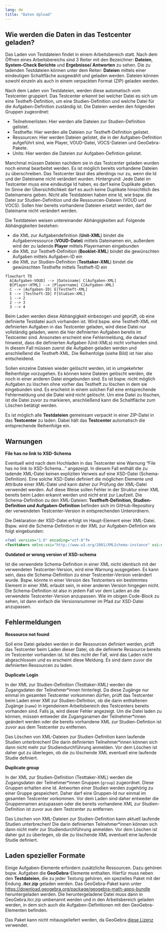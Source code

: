 ```yaml
---
lang: de
title: "Daten Upload"
---
```


## Wie werden die Daten in das Testcenter geladen?

Das Laden von Testdateien findet in einem Arbeitsbereich statt. Nach dem Öffnen eines Arbeitsbereichs sind 3 Reiter mit den Bezeichner: **Dateien**, **System-Check Berichte** und **Ergebnisse/ Antworten** zu sehen. Die zu ladenden Testdateien können unter dem Reiter: **Dateien** mittels einer eindeutigen Schaltfläche ausgewählt und geladen werden. Dateien können sowohl einzeln als auch in einem verpackten Format (ZIP) geladen werden.

Nach dem Laden von Testdateien, werden diese automatisch vom Testcenter gruppiert. Das Testcenter erkennt bei welcher Datei es sich um eine Testheft-Definition, um eine Studien-Definition und welche Datei für die Aufgaben-Definition zuständig ist. Die Dateien werden den folgenden Gruppen zugeordnet:

* Teilnehmerlisten: Hier werden alle Dateien zur Studien-Definition gelistet.
* Testhefte: Hier werden alle Dateien zur Testheft-Definition gelistet.
* Ressourcen: Hier werden Dateien gelistet, die in der Aufgaben-Definition aufgeführt sind, wie Player, VOUD-Datei, VOCS-Dateien und GeoGebra-Pakete.
* Units: Hier werden die Dateien zur Aufgaben-Defintion gelistet.

Manchmal müssen Dateien nachdem sie in das Testcenter geladen wurden noch einmal bearbeitet werden. Es ist möglich bereits vorhandene Dateien zu überschreiben. Das Testcenter lässt dies allerdings nur zu, wenn die Id und der Dateiname nicht verändert wurden. Hintergrund: Jede Datei im Testcenter muss eine eindeutige Id haben, es darf keine Duplikate geben. Im Sinne der Übersichtlichkeit darf es auch keine Duplikate hinsichtlich des Dateinamens geben. Nicht alle Testdateien haben eine Id, wie bspw. die Datei zur Studien-Definition und die Ressourcen-Dateien (VOUD und VOCS). Sollen hier bereits vorhandene Dateien ersetzt werden, darf der Dateiname nicht verändert werden.

Die Testdateien weisen untereinander Abhängigkeiten auf. Folgende Abhängigkeiten bestehen:

* die XML zur Aufgabendefinition (**Unit-XML**) bindet die Aufgabenressource (**VOUD-Datei**) mittels Dateinamen ein, außerdem wird der zu ladende **Player** mittels Playernamen eingebunden
* die XML zur Testheft-Definition (**Booklet-XML**) bindet die gewünschten Aufgaben mittels Aufgaben-ID ein
* die XML zur Studien-Definition (**Testtaker-XML**) bindet die gewünschten Testhefte mittels Testheft-ID ein

```mermaid
flowchart TD
  A[Aufgaben-VOUD] --> |Dateiname| C[Aufgaben-XML]
  B[Player-HTML] --> |Playername| C[Aufgaben-XML]
  C --> |Aufgaben-ID| E[Testheft-XML]
  E --> |Testheft-ID| F[Studien-XML]
  1 --> 2
  2 --> 3
  3 --> 4
```

Beim Laden werden diese Abhängigkeit einbezogen und geprüft, ob eine definierte Testdatei auch vorhanden ist. Wird bspw. eine Testheft-XML mit definierten Aufgaben in das Testcenter geladen, wird diese Datei nur vollständig geladen, wenn die hier definierten Aufgaben bereits im Testcenter sind. Ansonsten erscheint eine Fehlermeldung, die darauf hinweist, dass die definierten Aufgaben (Unit-XMLs) nicht vorhanden sind. In diesem Fall müssen zuerst die Aufgaben geladen werden und anschließend die Testheft-XML. Die Reihenfolge (siehe Bild) ist hier also entscheidend.

Sollen einzelne Dateien wieder gelöscht werden, ist in umgekehrter Reihenfolge vorzugehen. Es können keine Dateien gelöscht werden, die noch in einer anderen Datei eingebunden sind. Es ist bspw. nicht möglich Aufgaben zu löschen ohne vorher das Testheft zu löschen in dem sie eingebunden sind. Es erscheint in einem solchen Fall eine entsprechende Fehlermeldung und die Datei wird nicht gelöscht. Um eine Datei zu löschen, ist die Datei zuvor zu markieren, anschließend kann die Schaltfläche zum Löschen betätigt werden.

::: {.callout-tip}
Es ist möglich alle **Testdateien** gemeinsam verpackt in einer ZIP-Datei in das **Testcenter** zu laden. Dabei hält das **Testcenter** automatisch die entsprechende Reihenfolge ein.
:::

## Warnungen

**File has no link to XSD-Schema**

Eventuell wird nach dem Hochladen in das Testcenter eine Warnung "File has no link to XSD-Schema..." angezeigt. In diesem Fall enthält die zu ladende XML-Datei keinen expliziten Verweis auf eine XSD-Datei (Schema-Definition). Eine solche XSD-Datei definiert die möglichen Elemente und Attribute einer XML-Datei und kann daher zur Prüfung der XML-Datei verwendet werden. Auf diese Weise sollen Fehler in der Struktur einer XML bereits beim Laden erkannt werden und nicht erst zur Laufzeit. Die Schema-Definition zu den XML-Dateien: **Testfheft-Definition, Studien-Definition und Aufgaben-Definition** befinden sich im GitHub-Repository der verwendeten Testcenter-Version in entsprechenden Unterordnern.

Die Deklaration der XSD-Datei erfolgt im Haupt-Element einer XML-Datei. Bspw. wird die Schema-Definition in der XML zur Aufgaben-Defintion wie folgt eingebunden:

```.xml
<?xml version="1.0" encoding="utf-8"?>
<Testtakers xmlns:xsi="http://www.w3.org/2001/XMLSchema-instance" xsi:noNamespaceSchemaLocation="https://raw.githubusercontent.com/iqb-berlin/testcenter/15.0.1/definitions/vo_Unit.xsd">

```
**Outdated or wrong version of XSD-schema**

Ist die verwendete Schema-Definition in einer XML nicht identisch mit der verwendeten Testcenter-Version, wird eine Warnung ausgegeben. Es kann sein, dass die Schema-Definition zu einer Testcenter-Version verändert wurde. Bspw. könnte in einer Version des Testcenters ein bestimmtes Element in einer XML erlaubt sein, in einer anderen Version hingegen nicht. Die Schema-Definition ist also in jedem Fall vor dem Laden an die verwendete Testcenter-Version anzupassen. Wie im obigen Code-Block zu sehen, ist dann einfach die Versionsnummer im Pfad zur XSD-Datei anzupassen.


## Fehlermeldungen

**Ressource not found**

Soll eine Datei geladen werden in der Ressourcen definiert werden, prüft das Testcenter beim Laden dieser Datei, ob die definierte Ressource bereits im Testcenter vorhanden ist. Ist dies nicht der Fall, wird das Laden nicht abgeschlossen und es erscheint diese Meldung. Es sind dann zuvor die definierten Ressourcen zu laden.

**Duplicate Login**

In der XML zur Studien-Definition (Testtaker-XML) werden die Zugangsdaten der Teilnehmer\*innen hinterlegt. Da diese Zugänge nur einmal im gesamten Testcenter vorkommen dürfen, prüft das Testcenter beim Laden einer XMl zur Studien-Defintion, ob die darin enthaltenen Zugänge (`name`) in irgendeinem Arbeitsbereich des Testcenters bereits vorhanden sind. Falls ja, wird dieser Fehler angezeigt. Um die Datei laden zu können, müssen entweder die Zugangsnamen der Teilnehmer\*innen geändert werden oder die bereits vorhandene XML zur Studien-Defintion ist zuvor aus dem Testcenter zu entfernen.

::: {.callout-important}
Das Löschen von XML-Dateien zur Studien-Definition kann laufende Studien unterbrechen! Die darin definierten Teilnehmer\*innen können sich dann nicht mehr zur Studiendurchführung anmelden. Vor dem Löschen ist daher gut zu überlegen, ob die zu löschende XML eventuell eine laufende Studie definiert.
:::

**Duplicate group**

In der XML zur Studien-Definition (Testtaker-XML) werden die Zugangsdaten der Teilnehmer\*innen Gruppen (`group`) zugeordnet. Diese Gruppen erhalten eine Id. Antworten einer Studien werden zugehörig zu einer Gruppe gespeichert. Daher darf eine Gruppen-Id nur einmal im gesamten Testcenter vorkommen. Vor dem Laden sind daher entweder die Gruppennamen anzupassen oder die bereits vorhandene XML zur Studien-Definition ist zuvor aus dem Testcenter zu entfernen.

::: {.callout-important}
Das Löschen von XML-Dateien zur Studien-Definition kann aktuell laufende Studien unterbrechen! Die darin definierten Teilnehmer\*innen können sich dann nicht mehr zur Studiendurchführung anmelden. Vor dem Löschen ist daher gut zu überlegen, ob die zu löschende XML eventuell eine laufende Studie definiert.
:::

## Laden spezieller Formate
Einige Aufgaben-Elemente erfordern zusätzliche Ressourcen. Dazu gehören bspw. Aufgaben die **GeoGebra**-Elemente enthalten. Hierfür muss neben den **Testdateien**, die zu jeder Testung gehören, ein spezielles Paket mit der Endung **.itcr.zip** geladen werden. 
Das GeoGebra-Paket kann unter [https://download.geogebra.org/package/geogebra-math-apps-bundle](https://download.geogebra.org/package/geogebra-math-apps-bundle) heruntergeladen werden. Die heruntergeladene Datei muss dann in GeoGebra.itcr.zip umbenannt werden und in den Arbeitsbereich geladen werden, in dem sich auch die Aufgaben-Definitionen mit den GeoGebra-Elementen befinden.

Das Paket kann nicht mitausgeliefert werden, da GeoGebra [diese Lizenz](https://www.geogebra.org/license) verwendet.